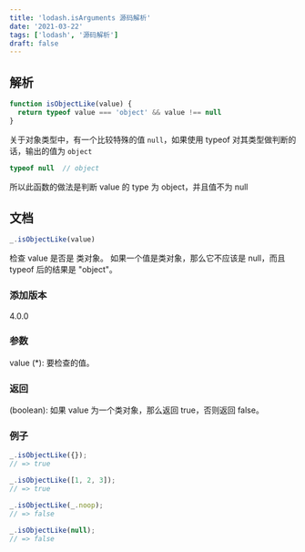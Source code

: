 ```yaml
---
title: 'lodash.isArguments 源码解析'
date: '2021-03-22'
tags: ['lodash', '源码解析']
draft: false
---
```


## 解析

```js
function isObjectLike(value) {
  return typeof value === 'object' && value !== null
}
```

关于对象类型中，有一个比较特殊的值 `null`，如果使用 typeof 对其类型做判断的话，输出的值为 `object`

```js
typeof null  // object
```

所以此函数的做法是判断 value 的 type 为 object，并且值不为 null

## 文档

```js
_.isObjectLike(value)
```

检查 value 是否是 类对象。 如果一个值是类对象，那么它不应该是 null，而且 typeof 后的结果是 "object"。

### 添加版本

4.0.0

### 参数

value (*): 要检查的值。

### 返回

(boolean): 如果 value 为一个类对象，那么返回 true，否则返回 false。

### 例子

```js
_.isObjectLike({});
// => true

_.isObjectLike([1, 2, 3]);
// => true

_.isObjectLike(_.noop);
// => false

_.isObjectLike(null);
// => false
```
